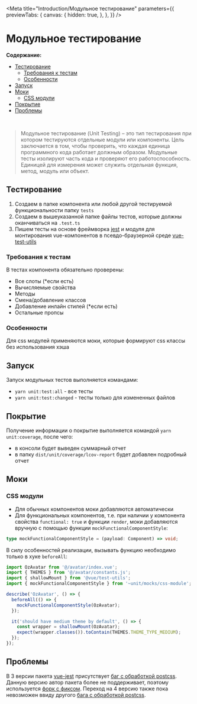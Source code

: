
<Meta title="Introduction/Модульное тестирование"
      parameters={{
        previewTabs: {
          canvas: {
            hidden: true,
          },
        },
      }} />

# Модульное тестирование

**Содержание:**

+ [Тестирование](#тестирование)
  * [Требования к тестам](#требования-к-тестам)
  * [Особенности](#особенности)
+ [Запуск](#запуск)
+ [Моки](#моки)
  * [CSS модули](#css-модули)
+ [Покрытие](#покрытие)
+ [Проблемы](#проблемы)
<br/>

> Модульное тестирование (Unit Testing) – это тип тестирования при котором тестируются отдельные модули или компоненты.
Цель заключается в том, чтобы проверить, что каждая единица программного кода работает должным образом.
Модульные тесты изолируют часть кода и проверяют его работоспособность. Единицей для измерения может служить отдельная функция, метод, модуль или объект.

## Тестирование

1. Создаем в папке компонента или любой другой тестируемой функциональности папку `tests`
2. Создаем в вышеуказанной папке файлы тестов, которые должны оканчиваться на `.test.ts`
3. Пишем тесты на основе фреймворка [jest](https://jestjs.io/docs/api) и модуля для монтирования vue-компонентов
в псевдо-браузерной среде [vue-test-utils](https://vue-test-utils.vuejs.org/api/)

### Требования к тестам

В тестах компонента обязательно проверены:
+ Все слоты (*если есть)
+ Вычисляемые свойства
+ Методы
+ Смена/добавление классов
+ Добавление инлайн стилей (*если есть)
+ Остальные пропсы

### Особенности

Для css модулей применяются моки, которые формируют css классы без использования хэша

## Запуск

Запуск модульных тестов выполняется командами:
* `yarn unit:test:all` - все тесты
* `yarn unit:test:changed` - тесты только для измененных файлов

## Покрытие

Получение информации о покрытие выполняется командой `yarn unit:coverage`, после чего:
* в консоли будет выведен суммарный отчет
* в папку `dist/unit/coverage/lcov-report` будет добавлен подробный отчет

## Моки

### CSS модули

+ Для обычных компонентов моки добавляются автоматически
+ Для функциональных компонентов, т.е. при наличии у компонента свойства `functional: true` и функции `render`, моки
добавляются вручную с помощью функции `mockFunctionalComponentStyle`:

```ts
type mockFunctionalComponentStyle = (payload: Component) => void;
```

В силу особенностей реализации, вызывать функцию необходимо только в хуке `beforeAll`:

```ts
import OzAvatar from '@/avatar/index.vue';
import { THEMES } from '@/avatar/constants.js';
import { shallowMount } from '@vue/test-utils';
import { mockFunctionalComponentStyle } from '~unit/mocks/css-module';

describe('OzAvatar', () => {
  beforeAll(() => {
    mockFunctionalComponentStyle(OzAvatar);
  });

  it('should have medium theme by default', () => {
    const wrapper = shallowMount(OzAvatar);
    expect(wrapper.classes()).toContain(THEMES.THEME_TYPE_MEDIUM);
  });
});
```

## Проблемы

В 3 версии пакета [vue-jest](https://github.com/vuejs/vue-jest) присутствует [баг с обработкой postcss](https://github.com/vuejs/vue-jest/issues/340).
Данную версию автор пакета более не поддерживает, поэтому используется [форк с фиксом](https://gitlab.ozon.ru/bx-fe/platform/vue-jest.git).
Переход на 4 версию также пока невозможен ввиду другого [бага с обработкой postcss](https://github.com/vuejs/vue-jest/issues/191).
